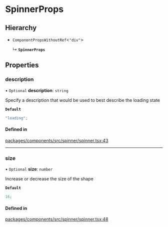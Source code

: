 # SpinnerProps

## Hierarchy

- `ComponentPropsWithoutRef`\<`"div"`\>

  ↳ **`SpinnerProps`**

## Properties

### description

• `Optional` **description**: `string`

Specify a description that would be used to best describe the loading state

**`Default`**

```ts
"loading";
```

#### Defined in

[packages/components/src/spinner/spinner.tsx:43](https://github.com/vtex/shoreline/blob/74b3e0b4f/packages/components/src/spinner/spinner.tsx#L43)

---

### size

• `Optional` **size**: `number`

Increase or decrease the size of the shape

**`Default`**

```ts
16;
```

#### Defined in

[packages/components/src/spinner/spinner.tsx:48](https://github.com/vtex/shoreline/blob/74b3e0b4f/packages/components/src/spinner/spinner.tsx#L48)
